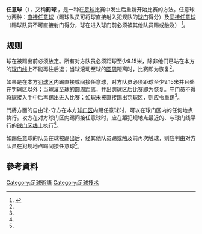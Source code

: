 {{refimprove|time=2019-03-30}}
{{Otheruses|subject=足球比賽中的罰球|other='''罚球'''的其他含义|罰球}}
{{noteTA
|G1=Unit
|G2=Football
|T=zh-hans:任意球; zh-hant:自由球;
|1=zh-hans:任意球; zh-hant:自由球;
}}
'''任意球'''（{{lang-en|'''Free Kick'''}}），又稱'''罰球''' ，是一种在[[足球|足球]]比赛中发生{{le|犯規 (足球)|Foul (football)|犯規}}后重新开始比赛的方法。任意球分两种：[[直接任意球|直接任意球]]（踢球队员可将球直接射入犯规队的[[球门|球门]]得分）及[[间接任意球|间接任意球]]（踢球队员不可直接射门得分，球在进入球门前必须被其他队员踢或触及） <ref name="nagaike"> {{cite book |author=長池實等 |title= 《足球教室》 |publisher= 聯廣圖書館股份有限公司 |isbn= 957-617-103-2 |date=2002年3月}}</ref>。

==规则==
球在被踢出前必须放定。所有对方队员必须距球至少9.15米，除非他们已站在本方的[[球门线|球门线]]上不能再往后退；当球滚动至球的[[圆周|圆周]]距离时，比赛即为恢复<ref name="nagaike" />。

如果是在本方[[罚球区|罚球区]]内踢直接或间接任意球，对方队员必须距球至少9.15米并且处在罚球区以外；当球滚至球的圆周距离，并出罚球区后比赛即为恢复。[[守門員_(足球)|守门员]]不得将球接入手中后再踢出进入比赛；如球未被直接踢出罚球区，则应令重踢<ref name="nagaike" />。

門將方面的自由球-守方在本方[[球门区|球门区]]内踢任意球时，可以在球门区内的任何地点执行。攻方在对方球门区内踢间接任意球时，应在距犯规地点最近的、与球门线平行的[[球门区线|球门区线]]上执行<ref name="nagaike" />。

如踢任意球的队员在球被踢出后，经其他队员踢或触及前再次触球，则应判由对方队员在犯规地点踢间接任意球<ref name="nagaike" />。

== 參考資料 ==

<references />

{{sport-stub}}
{{portal|足球|Soccer ball.svg}}
[[Category:足球術語|Category:足球術語]]
[[Category:足球技术|Category:足球技术]]